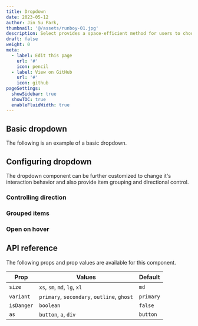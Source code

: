 ```yaml
---
title: Dropdown
date: 2023-05-12
author: Jin Su Park,
thumbnail: '@/assets/runboy-01.jpg'
description: Select provides a space-efficient method for users to choose one option from a list
draft: false
weight: 0
meta:
  - label: Edit this page
    url: '#'
    icon: pencil
  - label: View on GitHub
    url: '#'
    icon: github
pageSettings:
  showSidebar: true
  showTOC: true
  enableFluidWidth: true
---
```



## Basic dropdown

The following is an example of a basic dropdown.

<RinseUI2 url="/components/dropdown/basic-dropdown" />

## Configuring dropdown

The dropdown component can be further customized to change it's interaction behavior and also provide item grouping and directional control.

### Controlling direction

<RinseUI2 url="/components/dropdown/controlling-direction" />

### Grouped items

<RinseUI2 url="/components/dropdown/grouped-items" />

### Open on hover

<RinseUI2 url="/components/dropdown/open-on-hover" />

## API reference

The following props and prop values are available for this component.

| Prop       | Values                                     | Default   |
| ---------- | ------------------------------------------ | --------- |
| `size`     | `xs`, `sm`, `md`, `lg`, `xl`               | `md`      |
| `variant`  | `primary`, `secondary`, `outline`, `ghost` | `primary` |
| `isDanger` | `boolean`                                  | `false`   |
| `as`       | `button`, `a`, `div`                       | `button`  |
